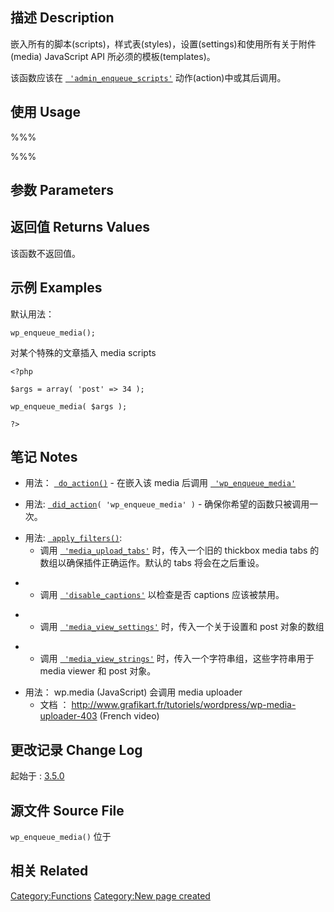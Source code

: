 {{Languages|
{{en|Function_Reference/wp_enqueue_media}}
{{zh-cn|Function_Reference/wp_enqueue_media}}
}}
== 描述 Description ==

嵌入所有的脚本(scripts)，样式表(styles)，设置(settings)和使用所有关于附件(media) JavaScript API 所必须的模板(templates)。

该函数应该在 <tt>[[Plugin_API/Action_Reference/admin_enqueue_scripts | 'admin_enqueue_scripts']]</tt> 动作(action)中或其后调用。

== 使用 Usage ==

%%%<?php wp_enqueue_media( $args ); ?>%%%

== 参数 Parameters ==

{{Parameter|$args|array|An array of arguments. Currently only one argument is used, <tt>'post'</tt>, which if passed will be used to set up the scripts for that post. <b>Note:</b> if you do not set this parameter, uploaded files will not be attached to a post.
一个参数数组。但目前该数组中只有一个参数在使用，<tt>'post'</tt>，如果该参数被传递了，会被用于设定该 post 的脚本。<b>记住</b>：如果你不设定该参数，上传好的文件将不会被附到该 post 中。
|optional|<tt>array()</tt>}}

== 返回值 Returns Values ==

该函数不返回值。

== 示例 Examples ==

默认用法：

 wp_enqueue_media();

对某个特殊的文章插入 media scripts

<pre>
<?php

$args = array( 'post' => 34 );

wp_enqueue_media( $args );

?>
</pre>

== 笔记 Notes ==

* 用法： <tt>[[Function_Reference/do_action | do_action()]]</tt> - 在嵌入该 media 后调用 <tt>[[Plugin_API/Action_Reference/wp_enqueue_media | 'wp_enqueue_media']]</tt>

* 用法: <tt>[[Function_Reference/did_action | did_action]]( 'wp_enqueue_media' )</tt> - 确保你希望的函数只被调用一次。

* 用法: <tt>[[Function_Reference/apply_filters | apply_filters()]]</tt>:
** 调用 <tt>[[Plugin_API/Filter_Reference/media_upload_tabs | 'media_upload_tabs']]</tt> 时，传入一个旧的 thickbox media tabs 的数组以确保插件正确运作。默认的 tabs 将会在之后重设。

** 调用 <tt>[[Plugin_API/Filter_Reference/disable_captions | 'disable_captions']]</tt> 以检查是否 captions 应该被禁用。

** 调用 <tt>[[Plugin_API/Filter_Reference/media_view_settings | 'media_view_settings']]</tt> 时，传入一个关于设置和 post 对象的数组

** 调用 <tt>[[Plugin_API/Filter_Reference/media_view_strings | 'media_view_strings']]</tt> 时，传入一个字符串组，这些字符串用于 media viewer 和 post 对象。

* 用法： wp.media (JavaScript) 会调用 media uploader
** 文档 ： http://www.grafikart.fr/tutoriels/wordpress/wp-media-uploader-403 (French video)

== 更改记录 Change Log ==

起始于 : [[Version_3.5 | 3.5.0]]

== 源文件 Source File ==

<tt>wp_enqueue_media()</tt> 位于 {{Trac|wp-includes/media.php}}

== 相关 Related ==

{{Enqueue Functions Related}}

{{Tag Footer}}

[[Category:Functions]]

[[Category:New page created]]